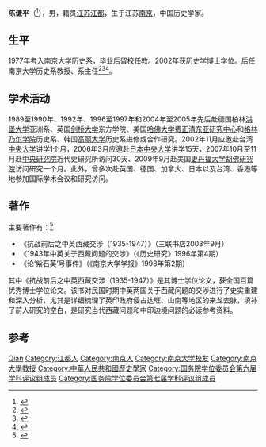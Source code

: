 '''陈谦平'''（{{bd|1955年|2月}}<ref>{{cite web|url=http://history.nju.edu.cn/list.php?fid=86|title=存档副本|access-date=2018-04-14|archive-url=https://web.archive.org/web/20180414234334/http://history.nju.edu.cn/list.php?fid=86|archive-date=2018-04-14|dead-url=yes}}</ref>），男，籍贯[[江苏|江苏]][[江都|江都]]，生于江苏[[南京|南京]]，中国历史学家。

== 生平 ==
1977年考入[[南京大学|南京大学]]历史系，毕业后留校任教。2002年获历史学博士学位。后任南京大学历史系教授、系主任<ref>{{Cite web|title=抗戰前知識分子在自由理念上的分歧-以《獨立評論》撰稿人為中心的分析|url=http://enweb.cityu.edu.hk/ccr/conf2007/index4_10.htm|accessdate=|work=香港城市大學|archiveurl=https://web.archive.org/web/20080409045820/http://enweb.cityu.edu.hk/ccr/conf2007/index4_10.htm|archivedate=2008-04-09}}</ref><ref>{{Cite web |url=http://news.nankai.edu.cn/xsjw/system/2007/01/17/000004016.shtml |title=南京大学陈谦平教授来历史学院讲学 |access-date=2009-03-19 |archive-url=https://web.archive.org/web/20090108203828/http://news.nankai.edu.cn/xsjw/system/2007/01/17/000004016.shtml |archive-date=2009-01-08 |dead-url=yes }}</ref><ref>{{Cite web|title=陈谦平个人简介|url=http://history.nju.edu.cn/sz.php?id=1145#qtnr |accessdate=|work=南京大学历史学系|archiveurl=https://web.archive.org/web/20160304071104/http://history.nju.edu.cn/sz.php?id=1145|archivedate=2016-03-04}}</ref>。

== 学术活动 ==
1989至1990年、1992年、1996至1997年和2004年至2005年先后赴德国柏林[[洪堡大学|洪堡大学]]亚洲系、英国[[剑桥大学|剑桥大学]]东方学院、美国[[哈佛大学费正清东亚研究中心|哈佛大学费正清东亚研究中心]]和[[格林乃尔学院|格林乃尔学院]]历史系、韩国[[高丽大学|高丽大学]]历史系进修或合作研究。2002年11月应邀赴台湾[[國立中央大學|中央大学]]讲学1个月，2006年3月应邀赴[[日本中央大学|日本中央大学]]讲学15天，2007年10月至11月赴[[中央研究院|中央研究院]]近代史研究所访问30天、2009年9月赴美国[[史丹福大学胡佛研究院|史丹福大学胡佛研究院]]访问研究一个月。此外，曾多次赴英国、德国、加拿大、日本以及台湾、香港等地参加国际学术会议和研究访问。

== 著作 ==
主要著作有：<ref>{{Cite web|title=陈谦平|url=http://history.nju.edu.cn/teacherInfo.php?id=33|accessdate=|work=南京大学历史学系|archiveurl=https://web.archive.org/web/20080329164839/http://history.nju.edu.cn/teacherInfo.php?id=33|archivedate=2008-03-29}}</ref>
*《抗战前后之中英西藏交涉（1935-1947）》（三联书店2003年9月）
*《1943年中英关于西藏问题的交涉》（《历史研究》1996年第4期）
*《论‘紫石英’号事件》（《南京大学学报》1998年第2期）
其中《抗战前后之中英西藏交涉（1935-1947）》是其博士学位论文，获全国百篇优秀博士学位论文。该书对民国时期中英两国关于西藏问题的交涉进行了史实重建和深入分析，尤其是详细梳理了英印政府侵占达旺、山南等地区的来龙去脉，填补了前人研究的空白，是研究当代西藏问题和中印边境问题的必读参考资料。

== 参考 ==
{{Reflist}}

{{国务院学位委员会第六届学科评议组/历史学}}
{{国务院学位委员会第七届学科评议组/中国史}}

{{normdaten}}
{{DEFAULTSORT:chen qianping}}
[[Category:陈姓|Qian]]
[[Category:江都人|Category:江都人]]
[[Category:南京人|Category:南京人]]
[[Category:南京大学校友|Category:南京大学校友]]
[[Category:南京大學教授|Category:南京大學教授]]
[[Category:中華人民共和國歷史學家|Category:中華人民共和國歷史學家]]
[[Category:国务院学位委员会第六届学科评议组成员|Category:国务院学位委员会第六届学科评议组成员]]
[[Category:国务院学位委员会第七届学科评议组成员|Category:国务院学位委员会第七届学科评议组成员]]